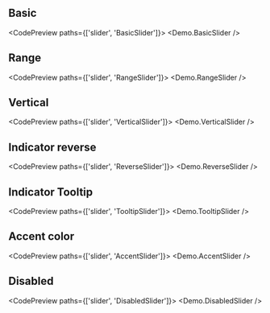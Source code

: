
## Basic

<CodePreview paths={['slider', 'BasicSlider']}>
  <Demo.BasicSlider />
</CodePreview>

## Range

<CodePreview paths={['slider', 'RangeSlider']}>
  <Demo.RangeSlider />
</CodePreview>

## Vertical

<CodePreview paths={['slider', 'VerticalSlider']}>
  <Demo.VerticalSlider />
</CodePreview>

## Indicator reverse

<CodePreview paths={['slider', 'ReverseSlider']}>
  <Demo.ReverseSlider />
</CodePreview>

## Indicator Tooltip

<CodePreview paths={['slider', 'TooltipSlider']}>
  <Demo.TooltipSlider />
</CodePreview>

## Accent color

<CodePreview paths={['slider', 'AccentSlider']}>
  <Demo.AccentSlider />
</CodePreview>

## Disabled

<CodePreview paths={['slider', 'DisabledSlider']}>
  <Demo.DisabledSlider />
</CodePreview>
